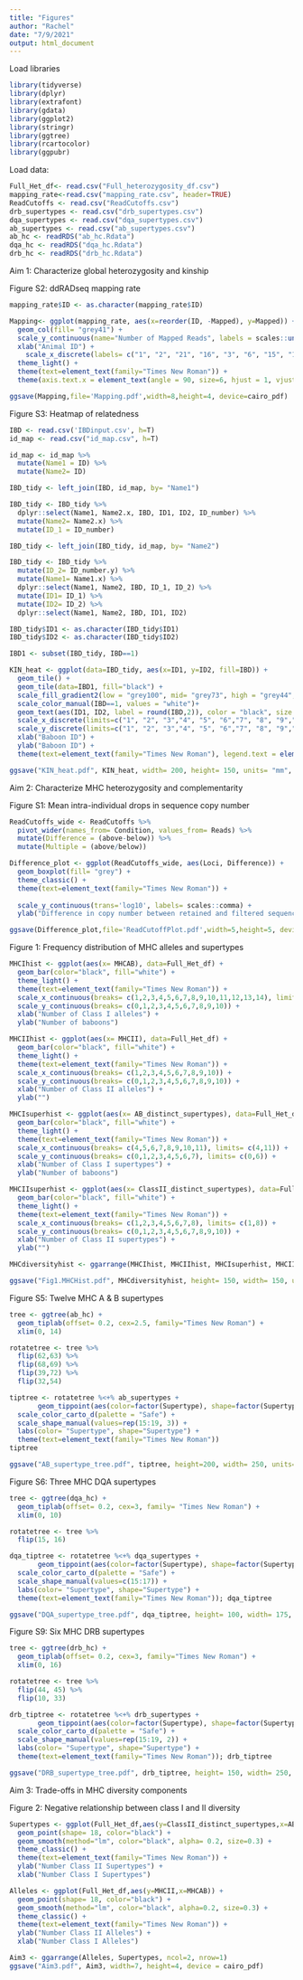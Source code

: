 ```yaml
---
title: "Figures"
author: "Rachel"
date: "7/9/2021"
output: html_document
---
```


Load libraries

```r
library(tidyverse)
library(dplyr)
library(extrafont)
library(gdata)
library(ggplot2)
library(stringr)
library(ggtree)
library(rcartocolor)
library(ggpubr)
```

Load data:
```r
Full_Het_df<- read.csv("Full_heterozygosity_df.csv")
mapping_rate<-read.csv("mapping_rate.csv", header=TRUE)
ReadCutoffs <- read.csv("ReadCutoffs.csv")
drb_supertypes <- read.csv("drb_supertypes.csv")
dqa_supertypes <- read.csv("dqa_supertypes.csv")
ab_supertypes <- read.csv("ab_supertypes.csv")
ab_hc <- readRDS("ab_hc.Rdata")
dqa_hc <- readRDS("dqa_hc.Rdata")
drb_hc <- readRDS("drb_hc.Rdata")
```


Aim 1: Characterize global heterozygosity and kinship 

Figure S2: ddRADseq mapping rate
```r
mapping_rate$ID <- as.character(mapping_rate$ID)

Mapping<- ggplot(mapping_rate, aes(x=reorder(ID, -Mapped), y=Mapped)) + 
  geom_col(fill= "grey41") +
  scale_y_continuous(name="Number of Mapped Reads", labels = scales::unit_format(unit = "M", scale = 1e-6), expand = expansion(mult = c(0, .02))) +
  xlab("Animal ID") +
    scale_x_discrete(labels= c("1", "2", "21", "16", "3", "6", "15", "11", "14", "20", "7", "9", "8", "13", "19", "17", "10", "5", "18", "4", "12", "22")) +
  theme_light() +
  theme(text=element_text(family="Times New Roman")) +
  theme(axis.text.x = element_text(angle = 90, size=6, hjust = 1, vjust = 0.5)); Mapping

ggsave(Mapping,file='Mapping.pdf',width=8,height=4, device=cairo_pdf)
```

Figure S3: Heatmap of relatedness
```r
IBD <- read.csv('IBDinput.csv', h=T)
id_map <- read.csv("id_map.csv", h=T)

id_map <- id_map %>%
  mutate(Name1 = ID) %>%
  mutate(Name2= ID)

IBD_tidy <- left_join(IBD, id_map, by= "Name1")

IBD_tidy <- IBD_tidy %>%
  dplyr::select(Name1, Name2.x, IBD, ID1, ID2, ID_number) %>%
  mutate(Name2= Name2.x) %>%
  mutate(ID_1 = ID_number)

IBD_tidy <- left_join(IBD_tidy, id_map, by= "Name2")

IBD_tidy <- IBD_tidy %>%
  mutate(ID_2= ID_number.y) %>%
  mutate(Name1= Name1.x) %>%
  dplyr::select(Name1, Name2, IBD, ID_1, ID_2) %>%
  mutate(ID1= ID_1) %>%
  mutate(ID2= ID_2) %>%
  dplyr::select(Name1, Name2, IBD, ID1, ID2)

IBD_tidy$ID1 <- as.character(IBD_tidy$ID1)
IBD_tidy$ID2 <- as.character(IBD_tidy$ID2)

IBD1 <- subset(IBD_tidy, IBD==1)

KIN_heat <- ggplot(data=IBD_tidy, aes(x=ID1, y=ID2, fill=IBD)) + 
  geom_tile() + 
  geom_tile(data=IBD1, fill="black") +
  scale_fill_gradient2(low = "grey100", mid= "grey73", high = "grey44", midpoint = 0.25, limit = c(0,0.5), name= "Relatedness") +
  scale_color_manual(IBD==1, values = "white")+
  geom_text(aes(ID1, ID2, label = round(IBD,2)), color = "black", size = 2.2, family= "Times New Roman") +
  scale_x_discrete(limits=c("1", "2", "3","4", "5", "6","7", "8", "9","10", "11", "12","13", "14", "15","16", "17", "18","19", "20", "21", "22")) +
  scale_y_discrete(limits=c("1", "2", "3","4", "5", "6","7", "8", "9","10", "11", "12","13", "14", "15","16", "17", "18","19", "20", "21", "22"))+
  xlab("Baboon ID") +
  ylab("Baboon ID") +
  theme(text=element_text(family="Times New Roman"), legend.text = element_text(size = 7)); KIN_heat

ggsave("KIN_heat.pdf", KIN_heat, width= 200, height= 150, units= "mm", device = cairo_pdf)
```


Aim 2: Characterize MHC heterozygosity and complementarity

Figure S1: Mean intra-individual drops in sequence copy number 
```r
ReadCutoffs_wide <- ReadCutoffs %>%
  pivot_wider(names_from= Condition, values_from= Reads) %>%
  mutate(Difference = (above-below)) %>%
  mutate(Multiple = (above/below))

Difference_plot <- ggplot(ReadCutoffs_wide, aes(Loci, Difference)) +
  geom_boxplot(fill= "grey") +
  theme_classic() +
  theme(text=element_text(family="Times New Roman")) +
  
  scale_y_continuous(trans='log10', labels= scales::comma) +
  ylab("Difference in copy number between retained and filtered sequences"); Difference_plot

ggsave(Difference_plot,file='ReadCutoffPlot.pdf',width=5,height=5, device = cairo_pdf)
```
 

Figure 1: Frequency distribution of MHC alleles and supertypes
```r
MHCIhist <- ggplot(aes(x= MHCAB), data=Full_Het_df) +
  geom_bar(color="black", fill="white") +
  theme_light() +
  theme(text=element_text(family="Times New Roman")) +
  scale_x_continuous(breaks= c(1,2,3,4,5,6,7,8,9,10,11,12,13,14), limits= c(7,14)) +
  scale_y_continuous(breaks= c(0,1,2,3,4,5,6,7,8,9,10)) +
  xlab("Number of Class I alleles") +
  ylab("Number of baboons")

MHCIIhist <- ggplot(aes(x= MHCII), data=Full_Het_df) +
  geom_bar(color="black", fill="white") +
  theme_light() +
  theme(text=element_text(family="Times New Roman")) +
  scale_x_continuous(breaks= c(1,2,3,4,5,6,7,8,9,10)) +
  scale_y_continuous(breaks= c(0,1,2,3,4,5,6,7,8,9,10)) +
  xlab("Number of Class II alleles") +
  ylab("")

MHCIsuperhist <- ggplot(aes(x= AB_distinct_supertypes), data=Full_Het_df) +
  geom_bar(color="black", fill="white") +
  theme_light() +
  theme(text=element_text(family="Times New Roman")) +
  scale_x_continuous(breaks= c(4,5,6,7,8,9,10,11), limits= c(4,11)) +
  scale_y_continuous(breaks= c(0,1,2,3,4,5,6,7), limits= c(0,6)) +
  xlab("Number of Class I supertypes") +
  ylab("Number of baboons")

MHCIIsuperhist <- ggplot(aes(x= ClassII_distinct_supertypes), data=Full_Het_df) +
  geom_bar(color="black", fill="white") +
  theme_light() +
  theme(text=element_text(family="Times New Roman")) +
  scale_x_continuous(breaks= c(1,2,3,4,5,6,7,8), limits= c(1,8)) +
  scale_y_continuous(breaks= c(0,1,2,3,4,5,6,7,8,9,10)) +
  xlab("Number of Class II supertypes") +
  ylab("")

MHCdiversityhist <- ggarrange(MHCIhist, MHCIIhist, MHCIsuperhist, MHCIIsuperhist, ncol=2, nrow= 2, labels= "auto", font.label=list(size= 14, family="Times New Roman")); MHCdiversityhist

ggsave("Fig1.MHCHist.pdf", MHCdiversityhist, height= 150, width= 150, units= "mm", device = cairo_pdf)
```

Figure S5: Twelve MHC A & B supertypes
```r
tree <- ggtree(ab_hc) +
  geom_tiplab(offset= 0.2, cex=2.5, family="Times New Roman") +
  xlim(0, 14)

rotatetree <- tree %>%
  flip(62,63) %>%
  flip(68,69) %>%
  flip(39,72) %>%
  flip(32,54)

tiptree <- rotatetree %<+% ab_supertypes + 
       geom_tippoint(aes(color=factor(Supertype), shape=factor(Supertype)), size=4) +
  scale_color_carto_d(palette = "Safe") +
  scale_shape_manual(values=rep(15:19, 3)) +
  labs(color= "Supertype", shape="Supertype") +
  theme(text=element_text(family="Times New Roman"))
tiptree

ggsave("AB_supertype_tree.pdf", tiptree, height=200, width= 250, units= "mm", device= cairo_pdf)
```

Figure S6: Three MHC DQA supertypes
```r
tree <- ggtree(dqa_hc) +
  geom_tiplab(offset= 0.2, cex=3, family= "Times New Roman") +
  xlim(0, 10)

rotatetree <- tree %>%
  flip(15, 16)

dqa_tiptree <- rotatetree %<+% dqa_supertypes + 
       geom_tippoint(aes(color=factor(Supertype), shape=factor(Supertype)), size=4) +
  scale_color_carto_d(palette = "Safe") +
  scale_shape_manual(values=c(15:17)) +
  labs(color= "Supertype", shape="Supertype") +
  theme(text=element_text(family="Times New Roman")); dqa_tiptree

ggsave("DQA_supertype_tree.pdf", dqa_tiptree, height= 100, width= 175, units= "mm", device= cairo_pdf)
```

Figure S9: Six MHC DRB supertypes
```r
tree <- ggtree(drb_hc) +
  geom_tiplab(offset= 0.2, cex=3, family="Times New Roman") +
  xlim(0, 16)

rotatetree <- tree %>%
  flip(44, 45) %>%
  flip(10, 33)

drb_tiptree <- rotatetree %<+% drb_supertypes + 
       geom_tippoint(aes(color=factor(Supertype), shape=factor(Supertype)), size=4) +
  scale_color_carto_d(palette = "Safe") +
  scale_shape_manual(values=rep(15:19, 2)) +
  labs(color= "Supertype", shape="Supertype") +
  theme(text=element_text(family="Times New Roman")); drb_tiptree

ggsave("DRB_supertype_tree.pdf", drb_tiptree, height= 150, width= 250, units= "mm", device=cairo_pdf)
```


Aim 3: Trade-offs in MHC diversity components

Figure 2: Negative relationship between class I and II diversity
```r
Supertypes <- ggplot(Full_Het_df,aes(y=ClassII_distinct_supertypes,x=AB_distinct_supertypes)) + 
  geom_point(shape= 18, color="black") + 
  geom_smooth(method="lm", color="black", alpha= 0.2, size=0.3) +
  theme_classic() +
  theme(text=element_text(family="Times New Roman")) +
  ylab("Number Class II Supertypes") +
  xlab("Number Class I Supertypes") 

Alleles <- ggplot(Full_Het_df,aes(y=MHCII,x=MHCAB)) + 
  geom_point(shape= 18, color="black") + 
  geom_smooth(method="lm", color="black", alpha=0.2, size=0.3) +
  theme_classic() + 
  theme(text=element_text(family="Times New Roman")) +
  ylab("Number Class II Alleles") +
  xlab("Number Class I Alleles") 

Aim3 <- ggarrange(Alleles, Supertypes, ncol=2, nrow=1)
ggsave("Aim3.pdf", Aim3, width=7, height=4, device = cairo_pdf)
```

